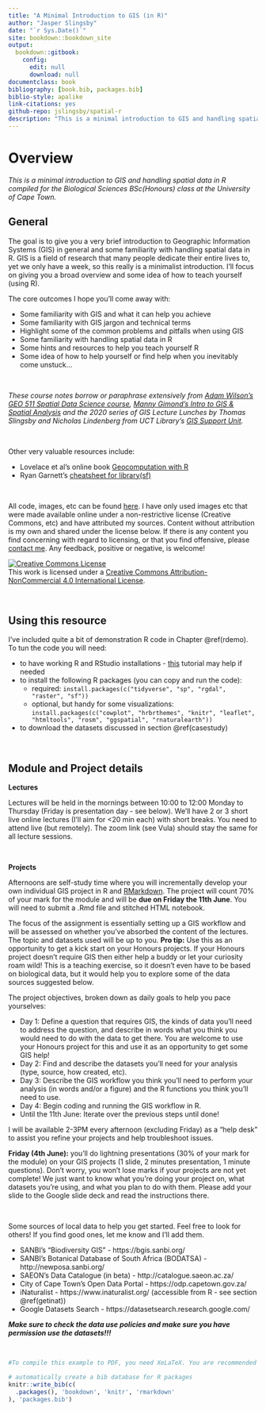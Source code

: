```yaml
--- 
title: "A Minimal Introduction to GIS (in R)"
author: "Jasper Slingsby"
date: "`r Sys.Date()`"
site: bookdown::bookdown_site
output: 
  bookdown::gitbook:
    config:
      edit: null
      download: null
documentclass: book
bibliography: [book.bib, packages.bib]
biblio-style: apalike
link-citations: yes
github-repo: jslingsby/spatial-r
description: "This is a minimal introduction to GIS and handling spatial data in R compiled for the Biological Sciences BSc(Honours) class at the University of Cape Town."
---
```


# Overview

_This is a minimal introduction to GIS and handling spatial data in R compiled for the Biological Sciences BSc(Honours) class at the University of Cape Town._


## General

The goal is to give you a very brief introduction to Geographic Information Systems (GIS) in general and some familiarity with handling spatial data in R. GIS is a field of research that many people dedicate their entire lives to, yet we only have a week, so this really is a minimalist introduction. I'll focus on giving you a broad overview and some idea of how to teach yourself (using R).

The core outcomes I hope you'll come away with:

* Some familiarity with GIS and what it can help you achieve
* Some familiarity with GIS jargon and technical terms
* Highlight some of the common problems and pitfalls when using GIS
* Some familiarity with handling spatial data in R
* Some hints and resources to help you teach yourself R
* Some idea of how to help yourself or find help when you inevitably come unstuck... 


<br>

_These course notes borrow or paraphrase extensively from [Adam Wilson's GEO 511 Spatial Data Science course](http://adamwilsonlabedu.github.io/GEO511/index.html), [Manny Gimond's Intro to GIS & Spatial Analysis](https://mgimond.github.io/Spatial/index.html) and the 2020 series of GIS Lecture Lunches by Thomas Slingsby and Nicholas Lindenberg from UCT Library's [GIS Support Unit](http://www.lib.uct.ac.za/lib/services/gis-support)._ 

<br>

Other very valuable resources include:

* Lovelace et al's online book [Geocomputation with R](https://geocompr.robinlovelace.net/)
* Ryan Garnett's [cheatsheet for library(sf)](https://github.com/rstudio/cheatsheets/blob/master/sf.pdf)

<br>

All code, images, etc can be found [here](https://github.com/jslingsby/spatial-r). I have only used images etc that were made available online under a non-restrictive license (Creative Commons, etc) and have attributed my sources. Content without attribution is my own and shared under the license below. If there is any content you find concerning with regard to licensing, or that you find offensive, please [contact me](https://www.ecologi.st/contact/). Any feedback, positive or negative, is welcome!

<a rel="license" href="http://creativecommons.org/licenses/by-nc/4.0/"><img alt="Creative Commons License" style="border-width:0" src="https://i.creativecommons.org/l/by-nc/4.0/88x31.png" /></a><br />This work is licensed under a <a rel="license" href="http://creativecommons.org/licenses/by-nc/4.0/">Creative Commons Attribution-NonCommercial 4.0 International License</a>.

<br>

## Using this resource

I've included quite a bit of demonstration R code in Chapter \@ref(rdemo). To tun the code you will need:

* to have working R and RStudio installations - [this](https://learnr-examples.shinyapps.io/ex-setup-r/) tutorial may help if needed
* to install the following R packages (you can copy and run the code):
  - required: `install.packages(c("tidyverse", "sp", "rgdal", "raster", "sf"))`
  - optional, but handy for some visualizations: `install.packages(c("cowplot", "hrbrthemes", "knitr", "leaflet", "htmltools", "rosm", "ggspatial", "rnaturalearth"))`
* to download the datasets discussed in section \@ref(casestudy)

<br>

## Module and Project details

**Lectures** 

Lectures will be held in the mornings between 10:00 to 12:00 Monday to Thursday (Friday is presentation day - see below). We'll have 2 or 3 short live online lectures (I'll aim for <20 min each) with short breaks. You need to attend live (but remotely). The zoom link (see Vula) should stay the same for all lecture sessions. 

<br>

**Projects**

Afternoons are self-study time where you will incrementally develop your own individual GIS project in R and [RMarkdown](https://rmarkdown.rstudio.com/). The project will count 70% of your mark for the module and will be **due on Friday the 11th June**. You will need to submit a .Rmd file and stitched HTML notebook. 

The focus of the assignment is essentially setting up a GIS workflow and will be assessed on whether you've absorbed the content of the lectures. The topic and datasets used will be up to you. **Pro tip:** Use this as an opportunity to get a kick start on your Honours projects. If your Honours project doesn't require GIS then either help a buddy or let your curiosity roam wild! This is a teaching exercise, so it doesn't even have to be based on biological data, but it would help you to explore some of the data sources suggested below.

The project objectives, broken down as daily goals to help you pace yourselves:

* Day 1: Define a question that requires GIS, the kinds of data you'll need to address the question, and describe in words what you think you would need to do with the data to get there. You are welcome to use your Honours project for this and use it as an opportunity to get some GIS help!
* Day 2: Find and describe the datasets you’ll need for your analysis (type, source, how created, etc).
* Day 3: Describe the GIS workflow you think you'll need to perform your analysis (in words and/or a figure) and the R functions you think you'll need to use.
* Day 4: Begin coding and running the GIS workflow in R.
* Until the 11th June: Iterate over the previous steps until done!

I will be available 2-3PM every afternoon (excluding Friday) as a "help desk" to assist you refine your projects and help troubleshoot issues.

**Friday (4th June):** you'll do lightning presentations (30% of your mark for the module) on your GIS projects (1 slide, 2 minutes presentation, 1 minute questions). Don't worry, you won't lose marks if your projects are not yet complete! We just want to know what you're doing your project on, what datasets you're using, and what you plan to do with them. Please add your slide to the Google slide deck and read the instructions there.

<br>

Some sources of local data to help you get started. Feel free to look for others! If you find good ones, let me know and I'll add them.

* SANBI’s “Biodiversity GIS” - https://bgis.sanbi.org/
* SANBI’s Botanical Database of South Africa (BODATSA) - http://newposa.sanbi.org/
* SAEON’s Data Catalogue (in beta) - http://catalogue.saeon.ac.za/
* City of Cape Town’s Open Data Portal - https://odp.capetown.gov.za/
* iNaturalist - https://www.inaturalist.org/ (accessible from R - see section \@ref(getinat))
* Google Datasets Search - https://datasetsearch.research.google.com/


**_Make sure to check the data use policies and make sure you have permission use the datasets!!!_**


<br>

```r
#To compile this example to PDF, you need XeLaTeX. You are recommended to install TinyTeX (which includes XeLaTeX): <https://yihui.name/tinytex/>.

# automatically create a bib database for R packages
knitr::write_bib(c(
  .packages(), 'bookdown', 'knitr', 'rmarkdown'
), 'packages.bib')
```

